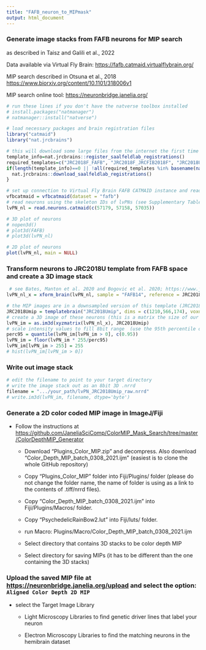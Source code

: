 ```yaml
---
title: "FAFB_neuron_to_MIPmask"
output: html_document
---
```


### Generate image stacks from FAFB neurons for MIP search

as described in Taisz and Galili et al., 2022

Data available via Virtual Fly Brain: <https://fafb.catmaid.virtualflybrain.org/>

MIP search described in Otsuna et al., 2018 <https://www.biorxiv.org/content/10.1101/318006v1>

MIP search online tool: <https://neuronbridge.janelia.org/>

```r

# run these lines if you don't have the natverse toolbox installed
# install.packages("natmanager")
# natmanager::install("natverse")

# load necessary packages and brain registration files
library("catmaid")
library("nat.jrcbrains")

# this will download some large files from the internet the first time
template_info=nat.jrcbrains::register_saalfeldlab_registrations()
required_templates=c("JRC2018F_FAFB", "JRC2018F_JRCFIB2018F", "JRC2018U_JRC2018F")
if(length(template_info)==0 || !all(required_templates %in% basename(names(template_info)))) {
  nat.jrcbrains::download_saalfeldlab_registrations()
}

```

```r
# set up connection to Virtual Fly Brain FAFB CATMAID instance and read neurons
vfbcatmaid = vfbcatmaid(dataset = "fafb")
# read neurons using the skeleton IDs of lvPNs (see Supplementary Table 2 / Connectomic identifiers for more IDs)
lvPN_nl = read.neurons.catmaid(c(57179, 57158, 57035))
```

```r
# 3D plot of neurons 
# nopen3d()
# plot3d(FAFB)
# plot3d(lvPN_nl)

# 2D plot of neurons
plot(lvPN_nl, main = NULL)
```

### Transform neurons to JRC2018U template from FAFB space and create a 3D image stack

```r
 # see Bates, Manton et al. 2020 and Bogovic et al. 2020; https://www.janelia.org/open-science/jrc-2018-brain-templates
lvPN_nl_x = xform_brain(lvPN_nl, sample = "FAFB14", reference = JRC2018U)

# the MIP images are in a downsampled version of this template (JRC2018U), define the downsampled dimensions
JRC2018Umip = templatebrain("JRC2018Umip", dims = c(1210,566,174), voxdims = c(0.519,0.519,1), units = "microns")
# create a 3D image of these neurons (this is a matrix the size of our image stack: 1210:566:174, with the appropriate voxel dimensions)
lvPN_im = as.im3d(xyzmatrix(lvPN_nl_x), JRC2018Umip)
# scale intensity values to fill 8bit range  (use the 95th percentile of intensity values)
perc95 = quantile(lvPN_im[lvPN_im > 0], c(0.95))
lvPN_im = floor(lvPN_im * 255/perc95)
lvPN_im[lvPN_im > 255] = 255
# hist(lvPN_im[lvPN_im > 0])
```

### Write out image stack

```r
# edit the filename to point to your target directory
# write the image stack out as an 8bit 3D .nrrd
filename = ".../your_path/lvPN_JRC2018Umip_raw.nrrd"
# write.im3d(lvPN_im, filename, dtype='byte')

```

### Generate a 2D color coded MIP image in ImageJ/Fiji

-   Follow the instructions at <https://github.com/JaneliaSciComp/ColorMIP_Mask_Search/tree/master/ColorDepthMIP_Generator>

    -   Download "Plugins_Color_MIP.zip" and decompress. Also download "Color_Depth_MIP_batch_0308_2021.ijm" (easiest is to clone the whole GitHub repository)

    -   Copy "Plugins_Color_MIP" folder into Fiji/Plugins/ folder (please do not change the folder name, the name of folder is using as a link to the contents of .tiff/nrrd files).

    -   Copy "Color_Depth_MIP_batch_0308_2021.ijm" into Fiji/Plugins/Macros/ folder.

    -   Copy "PsychedelicRainBow2.lut" into Fiji/luts/ folder.

    -   run Macro: Plugins/Macro/Color_Depth_MIP_batch_0308_2021.ijm

    -   Select directory that contains 3D stacks to be color depth MIP

    -   Select directory for saving MIPs (it has to be different than the one containing the 3D stacks)

### Upload the saved MIP file at <https://neuronbridge.janelia.org/upload> and select the option: `Aligned Color Depth 2D MIP`

-   select the Target Image Library

    -   Light Microscopy Libraries to find genetic driver lines that label your neuron

    -   Electron Microscopy Libraries to find the matching neurons in the hemibrain dataset
